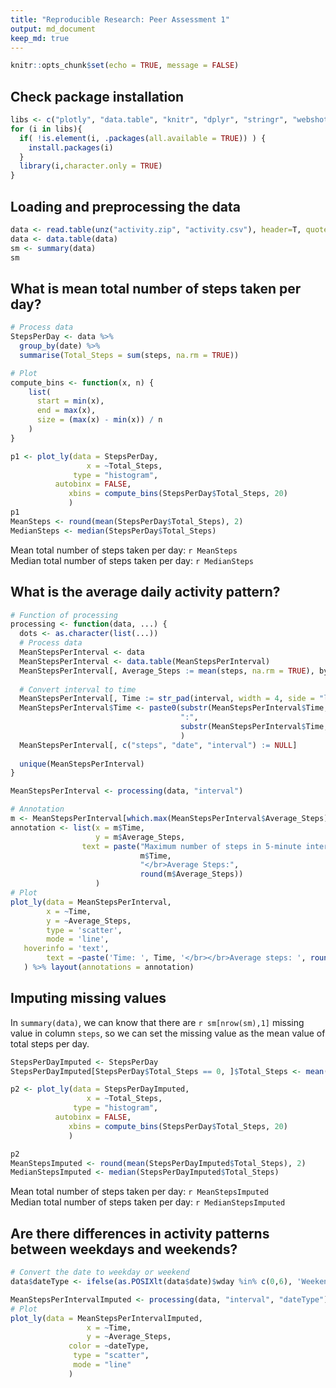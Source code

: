 ```yaml
---
title: "Reproducible Research: Peer Assessment 1"
output: md_document
keep_md: true
---
```

```r
knitr::opts_chunk$set(echo = TRUE, message = FALSE)
```
## Check package installation
```r
libs <- c("plotly", "data.table", "knitr", "dplyr", "stringr", "webshot")
for (i in libs){
  if( !is.element(i, .packages(all.available = TRUE)) ) {
    install.packages(i)
  }
  library(i,character.only = TRUE)
}
```

## Loading and preprocessing the data
```r
data <- read.table(unz("activity.zip", "activity.csv"), header=T, quote="\"", sep=",")
data <- data.table(data)
sm <- summary(data)
sm
```

## What is mean total number of steps taken per day?

```r
# Process data
StepsPerDay <- data %>% 
  group_by(date) %>% 
  summarise(Total_Steps = sum(steps, na.rm = TRUE))

# Plot
compute_bins <- function(x, n) {
    list(
      start = min(x),
      end = max(x),
      size = (max(x) - min(x)) / n
    )
}

p1 <- plot_ly(data = StepsPerDay,
                 x = ~Total_Steps,
              type = "histogram",
          autobinx = FALSE,
             xbins = compute_bins(StepsPerDay$Total_Steps, 20)
             ) 
p1
MeanSteps <- round(mean(StepsPerDay$Total_Steps), 2)
MedianSteps <- median(StepsPerDay$Total_Steps)
```
Mean total number of steps taken per day: `r MeanSteps`  
Median total number of steps taken per day: `r MedianSteps`  

## What is the average daily activity pattern?
```r
# Function of processing
processing <- function(data, ...) {
  dots <- as.character(list(...))
  # Process data
  MeanStepsPerInterval <- data 
  MeanStepsPerInterval <- data.table(MeanStepsPerInterval)
  MeanStepsPerInterval[, Average_Steps := mean(steps, na.rm = TRUE), by = dots]
    
  # Convert interval to time
  MeanStepsPerInterval[, Time := str_pad(interval, width = 4, side = "left", pad = "0")]
  MeanStepsPerInterval$Time <- paste0(substr(MeanStepsPerInterval$Time, start = 1, stop = 2),
                                      ":",
                                      substr(MeanStepsPerInterval$Time, start = 3, stop = 4)
                                      )
  MeanStepsPerInterval[, c("steps", "date", "interval") := NULL]
  
  unique(MeanStepsPerInterval)
}

MeanStepsPerInterval <- processing(data, "interval")

# Annotation
m <- MeanStepsPerInterval[which.max(MeanStepsPerInterval$Average_Steps), ]
annotation <- list(x = m$Time,
                   y = m$Average_Steps,
                text = paste("Maximum number of steps in 5-minute interval</br></br>Time:", 
                             m$Time,
                             "</br>Average Steps:",
                             round(m$Average_Steps))
                   )
# Plot
plot_ly(data = MeanStepsPerInterval,
        x = ~Time,
        y = ~Average_Steps,
        type = 'scatter',
        mode = 'line',
   hoverinfo = 'text',
        text = ~paste('Time: ', Time, '</br></br>Average steps: ', round(MeanStepsPerInterval$Average_Steps))
   ) %>% layout(annotations = annotation)
```


## Imputing missing values
In `summary(data)`, we can know that there are `r sm[nrow(sm),1]` missing value in column `steps`, so we can set the missing value as the mean value of total steps per day.  
```r
StepsPerDayImputed <- StepsPerDay
StepsPerDayImputed[StepsPerDay$Total_Steps == 0, ]$Total_Steps <- mean(StepsPerDay$Total_Steps)

p2 <- plot_ly(data = StepsPerDayImputed,
                 x = ~Total_Steps,
              type = "histogram",
          autobinx = FALSE,
             xbins = compute_bins(StepsPerDay$Total_Steps, 20)
             ) 

p2
MeanStepsImputed <- round(mean(StepsPerDayImputed$Total_Steps), 2)
MedianStepsImputed <- median(StepsPerDayImputed$Total_Steps)
```
Mean total number of steps taken per day: `r MeanStepsImputed`  
Median total number of steps taken per day: `r MedianStepsImputed`  

## Are there differences in activity patterns between weekdays and weekends?
```r
# Convert the date to weekday or weekend
data$dateType <- ifelse(as.POSIXlt(data$date)$wday %in% c(0,6), 'Weekend', 'Weekday')

MeanStepsPerIntervalImputed <- processing(data, "interval", "dateType")
# Plot
plot_ly(data = MeanStepsPerIntervalImputed,
                 x = ~Time,
                 y = ~Average_Steps,
             color = ~dateType,
              type = "scatter",
              mode = "line"
             )
```